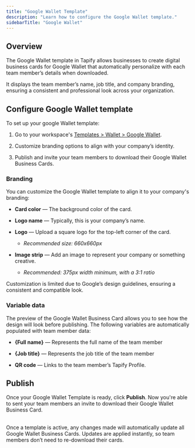 ```yaml
---
title: "Google Wallet Template"
description: "Learn how to configure the Google Wallet template."
sidebarTitle: "Google Wallet"
---
```


## Overview

The Google Wallet template in Tapify allows businesses to create digital business cards for Google Wallet that automatically personalize with each team member’s details when downloaded.&#x20;

It displays the team member’s name, job title, and company branding, ensuring a consistent and professional look across your organization.

## Configure Google Wallet template

To set up your google Wallet template:

1. Go to your workspace's [Templates](https://tapify.app/templates/wallets)[ > Wallet > Google Wallet](https://tapify.app/templates/wallets/google).

2. Customize branding options to align with your company’s identity.

3. Publish and invite your team members to download their Google Wallet Business Cards.

### Branding

You can customize the Google Wallet template to align it to your company's branding:

* **Card color** — The background color of the card.

* **Logo name** — Typically, this is your company’s name.

* **Logo** — Upload a square logo for the top-left corner of the card.

  * *Recommended size: 660x660px*

* **Image strip** — Add an image to represent your company or something creative.

  * *Recommended: 375px width minimum, with a 3:1 ratio*

<Warning>
  Customization is limited due to Google’s design guidelines, ensuring a consistent and compatible look.
</Warning>

### Variable data

The preview of the Google Wallet Business Card allows you to see how the design will look before publishing. The following variables are automatically populated with team member data:

* **\{Full name}** — Represents the full name of the team member

* **\{Job title}** — Represents the job title of the team member

* **QR code** — Links to the team member’s Tapify Profile.

## Publish

Once your Google Wallet Template is ready, click **Publish**. Now you're able to sent your team members an invite to download their Google Wallet  Business Card.

<br />

<Info>
  Once a template is active, any changes made will automatically update all Google Wallet Business Cards. Updates are applied instantly, so team members don’t need to re-download their cards.
</Info>